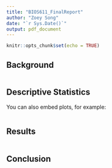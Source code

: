 ```yaml
---
title: "BIOS611_FinalReport"
author: "Zoey Song"
date: "`r Sys.Date()`"
output: pdf_document
---
```


```r
knitr::opts_chunk$set(echo = TRUE)
```

## Background
```r
```

## Descriptive Statistics

You can also embed plots, for example:

```r
```

## Results

```r
```


## Conclusion
